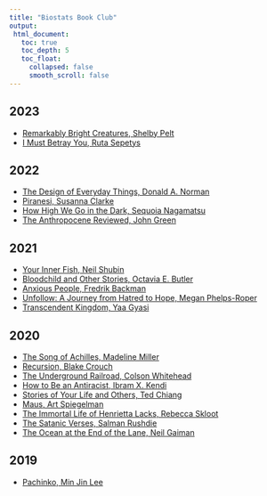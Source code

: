 ```yaml
---
title: "Biostats Book Club"
output:
 html_document:
   toc: true
   toc_depth: 5
   toc_float:
     collapsed: false
     smooth_scroll: false
---
```


## 2023

- [Remarkably Bright Creatures, Shelby Pelt](https://www.goodreads.com/en/book/show/58733693)
- [I Must Betray You, Ruta Sepetys](https://www.goodreads.com/book/show/56970272-i-must-betray-you)

## 2022

- [The Design of Everyday Things, Donald A. Norman](https://www.goodreads.com/book/show/840.The_Design_of_Everyday_Things)
- [Piranesi, Susanna Clarke](https://www.goodreads.com/book/show/50202953-piranesi)
- [How High We Go in the Dark, Sequoia Nagamatsu](https://www.goodreads.com/book/show/57850265-how-high-we-go-in-the-dark)
- [The Anthropocene Reviewed, John Green](https://www.goodreads.com/book/show/55145261-the-anthropocene-reviewed)

## 2021

- [Your Inner Fish, Neil Shubin](https://www.goodreads.com/book/show/1662160.Your_Inner_Fish)
- [Bloodchild and Other Stories, Octavia E. Butler](https://www.goodreads.com/book/show/60930.Bloodchild_and_Other_Stories)
- [Anxious People, Fredrik Backman](https://www.goodreads.com/book/show/53799686-anxious-people)
- [Unfollow: A Journey from Hatred to Hope, Megan Phelps-Roper](https://www.goodreads.com/book/show/43314707-unfollow)
- [Transcendent Kingdom, Yaa Gyasi](https://www.goodreads.com/book/show/48570454-transcendent-kingdom)

## 2020

- [The Song of Achilles, Madeline Miller](https://www.goodreads.com/book/show/13623848-the-song-of-achilles)
- [Recursion, Blake Crouch](https://www.goodreads.com/book/show/42046112-recursion)
- [The Underground Railroad, Colson Whitehead](https://www.goodreads.com/book/show/30555488-the-underground-railroad)
- [How to Be an Antiracist, Ibram X. Kendi](https://www.goodreads.com/book/show/40265832-how-to-be-an-antiracist)
- [Stories of Your Life and Others, Ted Chiang](https://www.goodreads.com/book/show/223380.Stories_of_Your_Life_and_Others)
- [Maus, Art Spiegelman](https://www.goodreads.com/book/show/15195.The_Complete_Maus)
- [The Immortal Life of Henrietta Lacks, Rebecca Skloot](https://www.goodreads.com/book/show/6493208-the-immortal-life-of-henrietta-lacks)
- [The Satanic Verses, Salman Rushdie](https://www.goodreads.com/book/show/12781.The_Satanic_Verses)
- [The Ocean at the End of the Lane, Neil Gaiman](https://www.goodreads.com/book/show/15783514-the-ocean-at-the-end-of-the-lane)

## 2019

- [Pachinko, Min Jin Lee](https://www.goodreads.com/book/show/34051011-pachinko)
